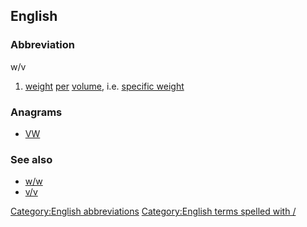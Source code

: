 ==English==

===Abbreviation===
; w/v

# [[weight]] [[per]] [[volume]], i.e. [[specific weight]]

===Anagrams===
* [[VW#English|VW]] 

===See also===
*[[w/w]]
*[[v/v]]

[[Category:English abbreviations]]
[[Category:English terms spelled with /]]